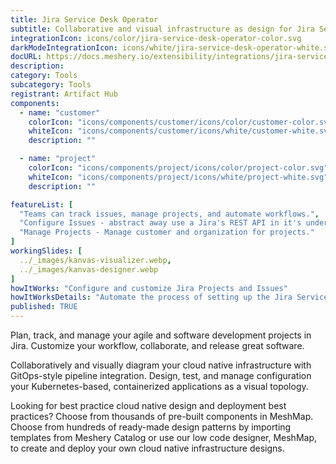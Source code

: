 ```yaml
---
title: Jira Service Desk Operator
subtitle: Collaborative and visual infrastructure as design for Jira Service Desk Operator
integrationIcon: icons/color/jira-service-desk-operator-color.svg
darkModeIntegrationIcon: icons/white/jira-service-desk-operator-white.svg
docURL: https://docs.meshery.io/extensibility/integrations/jira-service-desk-operator
description: 
category: Tools
subcategory: Tools
registrant: Artifact Hub
components:
  - name: "customer"
    colorIcon: "icons/components/customer/icons/color/customer-color.svg"
    whiteIcon: "icons/components/customer/icons/white/customer-white.svg"
    description: ""

  - name: "project"
    colorIcon: "icons/components/project/icons/color/project-color.svg"
    whiteIcon: "icons/components/project/icons/white/project-white.svg"
    description: ""

featureList: [
  "Teams can track issues, manage projects, and automate workflows.",
  "Configure Issues - abstract away use a Jira's REST API in it's underlying layer and extend to perform other tasks that are supported via the REST API.",
  "Manage Projects - Manage customer and organization for projects."
]
workingSlides: [
  ../_images/kanvas-visualizer.webp,
  ../_images/kanvas-designer.webp
]
howItWorks: "Configure and customize Jira Projects and Issues"
howItWorksDetails: "Automate the process of setting up the Jira Service Desk (JSD) operator configuration of alertmanager in a Kubernetes native way. "
published: TRUE
---
```

<p>
Plan, track, and manage your agile and software development projects in Jira. Customize your workflow, collaborate, and release great software.
</p>
<p>
    Collaboratively and visually diagram your cloud native infrastructure with GitOps-style pipeline integration. Design, test, and manage configuration your Kubernetes-based, containerized applications as a visual topology.
</p>
<p>
    Looking for best practice cloud native design and deployment best practices? Choose from thousands of pre-built components in MeshMap. Choose from hundreds of ready-made design patterns by importing templates from Meshery Catalog or use our low code designer, MeshMap, to create and deploy your own cloud native infrastructure designs.
</p>
